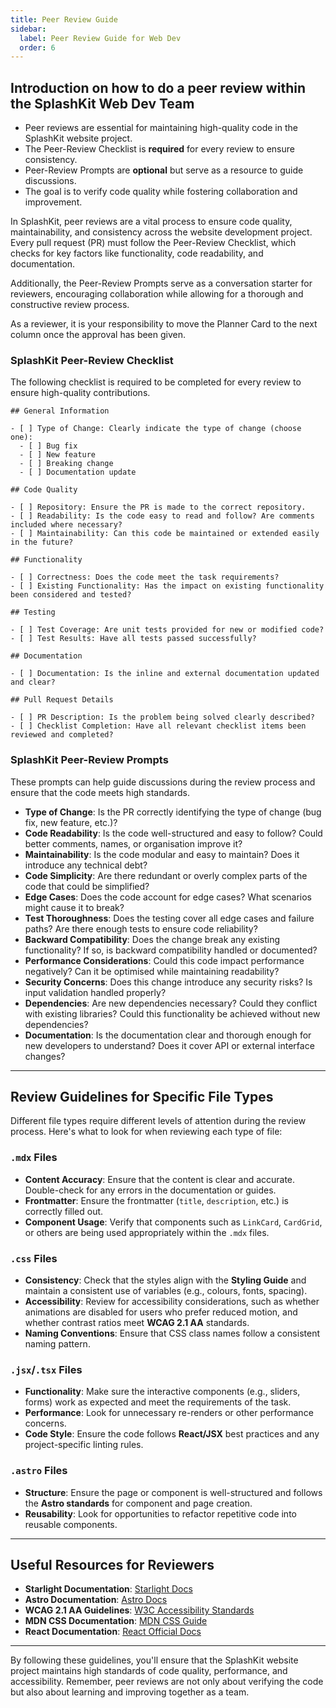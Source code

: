 ```yaml
---
title: Peer Review Guide
sidebar:
  label: Peer Review Guide for Web Dev
  order: 6
---
```



## Introduction on how to do a peer review within the SplashKit Web Dev Team

<Aside type="tip" title="TL;DR">

- Peer reviews are essential for maintaining high-quality code in the SplashKit website project.
- The Peer-Review Checklist is **required** for every review to ensure consistency.
- Peer-Review Prompts are **optional** but serve as a resource to guide discussions.
- The goal is to verify code quality while fostering collaboration and improvement.

</Aside>

In SplashKit, peer reviews are a vital process to ensure code quality, maintainability, and
consistency across the website development project. Every pull request (PR) must follow the
Peer-Review Checklist, which checks for key factors like functionality, code readability, and
documentation.

Additionally, the Peer-Review Prompts serve as a conversation starter for reviewers, encouraging
collaboration while allowing for a thorough and constructive review process.

<Aside type="caution" title="Card Movement in Planner">
  As a reviewer, it is your responsibility to move the Planner Card to the next column once the
  approval has been given.
</Aside>

### SplashKit Peer-Review Checklist

The following checklist is required to be completed for every review to ensure high-quality
contributions.

```plaintext
## General Information

- [ ] Type of Change: Clearly indicate the type of change (choose one):
  - [ ] Bug fix
  - [ ] New feature
  - [ ] Breaking change
  - [ ] Documentation update

## Code Quality

- [ ] Repository: Ensure the PR is made to the correct repository.
- [ ] Readability: Is the code easy to read and follow? Are comments included where necessary?
- [ ] Maintainability: Can this code be maintained or extended easily in the future?

## Functionality

- [ ] Correctness: Does the code meet the task requirements?
- [ ] Existing Functionality: Has the impact on existing functionality been considered and tested?

## Testing

- [ ] Test Coverage: Are unit tests provided for new or modified code?
- [ ] Test Results: Have all tests passed successfully?

## Documentation

- [ ] Documentation: Is the inline and external documentation updated and clear?

## Pull Request Details

- [ ] PR Description: Is the problem being solved clearly described?
- [ ] Checklist Completion: Have all relevant checklist items been reviewed and completed?
```

### SplashKit Peer-Review Prompts

These prompts can help guide discussions during the review process and ensure that the code meets
high standards.

- **Type of Change**: Is the PR correctly identifying the type of change (bug fix, new feature,
  etc.)?
- **Code Readability**: Is the code well-structured and easy to follow? Could better comments,
  names, or organisation improve it?
- **Maintainability**: Is the code modular and easy to maintain? Does it introduce any technical
  debt?
- **Code Simplicity**: Are there redundant or overly complex parts of the code that could be
  simplified?
- **Edge Cases**: Does the code account for edge cases? What scenarios might cause it to break?
- **Test Thoroughness**: Does the testing cover all edge cases and failure paths? Are there enough
  tests to ensure code reliability?
- **Backward Compatibility**: Does the change break any existing functionality? If so, is backward
  compatibility handled or documented?
- **Performance Considerations**: Could this code impact performance negatively? Can it be optimised
  while maintaining readability?
- **Security Concerns**: Does this change introduce any security risks? Is input validation handled
  properly?
- **Dependencies**: Are new dependencies necessary? Could they conflict with existing libraries?
  Could this functionality be achieved without new dependencies?
- **Documentation**: Is the documentation clear and thorough enough for new developers to
  understand? Does it cover API or external interface changes?

---

## Review Guidelines for Specific File Types

Different file types require different levels of attention during the review process. Here's what to
look for when reviewing each type of file:

### `.mdx` Files

- **Content Accuracy**: Ensure that the content is clear and accurate. Double-check for any errors
  in the documentation or guides.
- **Frontmatter**: Ensure the frontmatter (`title`, `description`, etc.) is correctly filled out.
- **Component Usage**: Verify that components such as `LinkCard`, `CardGrid`, or others are being
  used appropriately within the `.mdx` files.

### `.css` Files

- **Consistency**: Check that the styles align with the **Styling Guide** and maintain a consistent
  use of variables (e.g., colours, fonts, spacing).
- **Accessibility**: Review for accessibility considerations, such as whether animations are
  disabled for users who prefer reduced motion, and whether contrast ratios meet **WCAG 2.1 AA**
  standards.
- **Naming Conventions**: Ensure that CSS class names follow a consistent naming pattern.

### `.jsx`/`.tsx` Files

- **Functionality**: Make sure the interactive components (e.g., sliders, forms) work as expected
  and meet the requirements of the task.
- **Performance**: Look for unnecessary re-renders or other performance concerns.
- **Code Style**: Ensure the code follows **React/JSX** best practices and any project-specific
  linting rules.

### `.astro` Files

- **Structure**: Ensure the page or component is well-structured and follows the **Astro standards**
  for component and page creation.
- **Reusability**: Look for opportunities to refactor repetitive code into reusable components.

---

## Useful Resources for Reviewers

- **Starlight Documentation**: [Starlight Docs](https://starlight.astro.build/getting-started/)
- **Astro Documentation**: [Astro Docs](https://docs.astro.build/en/getting-started/)
- **WCAG 2.1 AA Guidelines**: [W3C Accessibility Standards](https://www.w3.org/WAI/WCAG21/quickref/)
- **MDN CSS Documentation**: [MDN CSS Guide](https://developer.mozilla.org/en-US/docs/Web/CSS)
- **React Documentation**: [React Official Docs](https://reactjs.org/docs/getting-started.html)

---

By following these guidelines, you'll ensure that the SplashKit website project maintains high
standards of code quality, performance, and accessibility. Remember, peer reviews are not only about
verifying the code but also about learning and improving together as a team.

